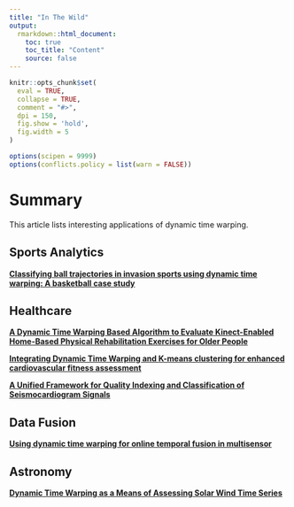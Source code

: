 ```yaml
---
title: "In The Wild"
output: 
  rmarkdown::html_document:
    toc: true
    toc_title: "Content"
    source: false
---
```


```r
knitr::opts_chunk$set(
  eval = TRUE,
  collapse = TRUE,
  comment = "#>",
  dpi = 150,
  fig.show = 'hold',
  fig.width = 5
)

options(scipen = 9999)
options(conflicts.policy = list(warn = FALSE))
```

# Summary

This article lists interesting applications of dynamic time warping.

## Sports Analytics

[**Classifying ball trajectories in invasion sports using dynamic time warping: A basketball case study**](https://doi.org/10.1371/journal.pone.0272848)

## Healthcare

[**A Dynamic Time Warping Based Algorithm to Evaluate Kinect-Enabled Home-Based Physical Rehabilitation Exercises for Older People**](https://doi.org/10.3390/s19132882)

[**Integrating Dynamic Time Warping and K-means clustering for enhanced cardiovascular fitness assessment**](https://doi.org/10.1016/j.bspc.2024.106677)

[**A Unified Framework for Quality Indexing and Classification of Seismocardiogram Signals**](https://doi.org/10.1109/JBHI.2019.2931348)

## Data Fusion

[**Using dynamic time warping for online temporal fusion in multisensor**](https://doi.org/10.1016/j.inffus.2006.08.002)

## Astronomy

[**Dynamic Time Warping as a Means of Assessing Solar Wind Time Series**](https://iopscience.iop.org/article/10.3847/1538-4357/ac4af6)
